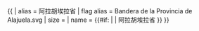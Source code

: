 {{ {{{1<noinclude>|country showdata</noinclude>}}}
| alias = 阿拉胡埃拉省
| flag alias = Bandera de la Provincia de Alajuela.svg
| size = {{{size|}}}
| name = {{#if: {{{name|}}} | {{{name|}}} | 阿拉胡埃拉省 }}
}}
